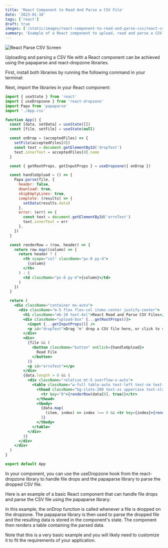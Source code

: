 ```yaml
---
title: 'React Component to Read And Parse a CSV File'
date: '2023-01-18'
tags: ['react']
draft: true
images: ['/static/images/react-component-to-read-and-parse-csv/react-csv-parse.webp']
summary: 'Example of a React component to upload, read and parse a CSV file.'
---
```


<ImageCard>
  <Image
    className="h-auto w-auto rounded-lg"
    src="/static/images/react-component-to-read-and-parse-csv/react-parse-csv-01.webp"
    alt="React Parse CSV Screen"
    width={700}
    height={284}
  />
</ImageCard>

Uploading and parsing a CSV file with a React component can be achieved using the papaparse and react-dropzone libraries.

First, install both libraries by running the following command in your terminal:

Next, import the libraries in your React component:

```jsx
import { useState } from 'react'
import { useDropzone } from 'react-dropzone'
import Papa from 'papaparse'
import './App.css'

function App() {
  const [data, setData] = useState([])
  const [file, setFile] = useState(null)

  const onDrop = (acceptedFiles) => {
    setFile(acceptedFiles[0])
    const text = document.getElementById('dropText')
    text.innerText = acceptedFiles[0].name
  }

  const { getRootProps, getInputProps } = useDropzone({ onDrop })

  const handleUpload = () => {
    Papa.parse(file, {
      header: false,
      download: true,
      skipEmptyLines: true,
      complete: (results) => {
        setData(results.data)
      },
      error: (err) => {
        const text = document.getElementById('erroText')
        text.innerText = err
      },
    })
  }

  const renderRow = (row, header) => {
    return row.map((column) => {
      return header ? (
        <th scope="col" className="px-8 py-4">
          {column}
        </th>
      ) : (
        <td className="px-8 py-4">{column}</td>
      )
    })
  }

  return (
    <div className="container mx-auto">
      <div className="m-5 flex flex-col items-center justify-center">
        <h1 className="mb-10 text-4xl">React Read and Parse CSV Files</h1>
        <div className="upload-box" {...getRootProps()}>
          <input {...getInputProps()} />
          <p id="dropText">Drag 'n' drop a CSV file here, or click to select a file</p>
        </div>
        <div>
          {file && (
            <button className="button" onClick={handleUpload}>
              Read File
            </button>
          )}
          <p id="erroText"></p>
        </div>
        {data.length > 0 && (
          <div className="relative mt-5 overflow-x-auto">
            <table className="w-full table-auto text-left text-sm text-slate-500 dark:text-slate-400">
              <thead className="bg-slate-200 text-xs uppercase text-slate-700 dark:bg-slate-700 dark:text-slate-400">
                <tr key="0">{renderRow(data[0], true)}</tr>
              </thead>
              <tbody>
                {data.map(
                  (item, index) => index !== 0 && <tr key={index}>{renderRow(item, false)}</tr>
                )}
              </tbody>
            </table>
          </div>
        )}
      </div>
    </div>
  )
}

export default App
```

In your component, you can use the useDropzone hook from the react-dropzone library to handle file drops and the papaparse library to parse the dropped CSV file.

Here is an example of a basic React component that can handle file drops and parse the CSV file using the papaparse library:

In this example, the onDrop function is called whenever a file is dropped on the dropzone. The papaparse library is then used to parse the dropped file and the resulting data is stored in the component's state. The component then renders a table containing the parsed data.

Note that this is a very basic example and you will likely need to customize it to fit the requirements of your application.
